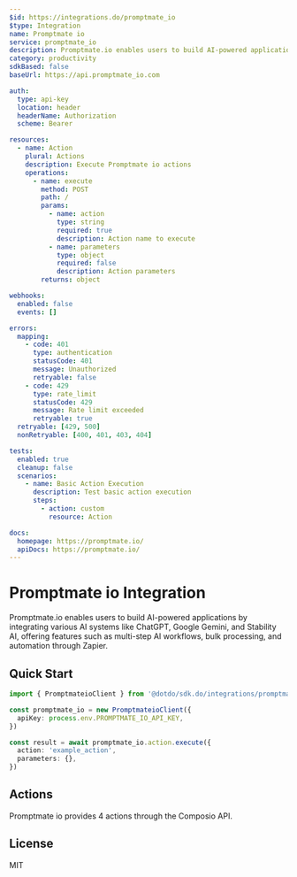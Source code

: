 ```yaml
---
$id: https://integrations.do/promptmate_io
$type: Integration
name: Promptmate io
service: promptmate_io
description: Promptmate.io enables users to build AI-powered applications by integrating various AI systems like ChatGPT, Google Gemini, and Stability AI, offering features such as multi-step AI workflows, bulk processing, and automation through Zapier.
category: productivity
sdkBased: false
baseUrl: https://api.promptmate_io.com

auth:
  type: api-key
  location: header
  headerName: Authorization
  scheme: Bearer

resources:
  - name: Action
    plural: Actions
    description: Execute Promptmate io actions
    operations:
      - name: execute
        method: POST
        path: /
        params:
          - name: action
            type: string
            required: true
            description: Action name to execute
          - name: parameters
            type: object
            required: false
            description: Action parameters
        returns: object

webhooks:
  enabled: false
  events: []

errors:
  mapping:
    - code: 401
      type: authentication
      statusCode: 401
      message: Unauthorized
      retryable: false
    - code: 429
      type: rate_limit
      statusCode: 429
      message: Rate limit exceeded
      retryable: true
  retryable: [429, 500]
  nonRetryable: [400, 401, 403, 404]

tests:
  enabled: true
  cleanup: false
  scenarios:
    - name: Basic Action Execution
      description: Test basic action execution
      steps:
        - action: custom
          resource: Action

docs:
  homepage: https://promptmate.io/
  apiDocs: https://promptmate.io/
---
```


# Promptmate io Integration

Promptmate.io enables users to build AI-powered applications by integrating various AI systems like ChatGPT, Google Gemini, and Stability AI, offering features such as multi-step AI workflows, bulk processing, and automation through Zapier.

## Quick Start

```typescript
import { PromptmateioClient } from '@dotdo/sdk.do/integrations/promptmate_io'

const promptmate_io = new PromptmateioClient({
  apiKey: process.env.PROMPTMATE_IO_API_KEY,
})

const result = await promptmate_io.action.execute({
  action: 'example_action',
  parameters: {},
})
```

## Actions

Promptmate io provides 4 actions through the Composio API.

## License

MIT
